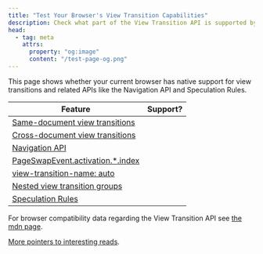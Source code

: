 ```yaml
---
title: "Test Your Browser's View Transition Capabilities"
description: Check what part of the View Transition API is supported by your browser
head:
  - tag: meta
    attrs:
      property: "og:image"
      content: "/test-page-og.png"
---
```



<TestPage />

This page shows whether your current browser has native support for view transitions and related APIs like the Navigation API and Speculation Rules.

| Feature                                                                                                      | Support?          |
| ------------------------------------------------------------------------------------------------------------ | ----------------- |
| [Same-document view transitions](https://drafts.csswg.org/css-view-transitions-1)                            | <span id="sdvt"/> |
| [Cross-document view transitions](https://drafts.csswg.org/css-view-transitions-2)                           | <span id="cdvt"/> |
| [Navigation API](https://developer.mozilla.org/en-US/docs/Web/API/Navigation_API)                            | <span id="nav"/>  |
| [PageSwapEvent.activation.\*.index](https://drafts.csswg.org/css-view-transitions-2/#old-doc-event)          | <span id="idx"/>  |
| [view-transition-name: auto](https://drafts.csswg.org/css-view-transitions-2/#additions-to-vt-name)          | <span id="vtna"/> |
| [Nested view transition groups](https://drafts.csswg.org/css-view-transitions-2/#view-transition-group-prop) | <span id="vtg"/>  |
| [Speculation Rules](https://developer.mozilla.org/en-US/docs/Web/API/Speculation_Rules_API)                  | <span id="spec"/> |

For browser compatibility data regarding the View Transition API see [the mdn page](https://developer.mozilla.org/en-US/docs/Web/API/View_Transitions_API#browser_compatibility).

[More pointers to interesting reads](/basics/api/#references).

<style>{`
	#sdvt,
	#cdvt,
	#nav,
	#svt,
	#rvt,
	#vtna,
	#vtg,
	#idx,
	#spec {
		&::before {
			content: 'Not supported';
		}
	}

	:root[sdvt] #sdvt,
	:root[cdvt] #cdvt,
	:root[nav] #nav,
	:root[svt] #svt,
	:root[rvt] #rvt,
	:root[vtg] #vtg,
	:root[vtna] #vtna,
	:root[idx] #idx,
	:root[spec] #spec
	 {
		&::before {
			content: 'Supported';
			background-color: lightgreen;
			color: black;
			display: inline-block;
			margin: auto;
			padding: 0.5ex 1ex;
			width: 100%;
		}
	}
`}</style>

